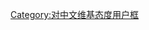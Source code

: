 {{Userbox-2
  |border-c = black
  |border-s = 1
  |id1      = <del>{{color|white|唐人<br />百科}}</del>
  |id1-c    = red
  |id1-s    = 12
  |id1-fc   = black
  |id2      = 抄你<br />大爷
  |id2-c    = red
  |id2-s    = 12
  |id2-fc   = yellow
  |info     = 该用户强烈鄙视几乎原封不动照搬中文维基百科内容的“[[唐人百科|{{color|white|唐人百科}}]]”。
  |info-c   = black
  |info-s   = 8
  |info-fc  = yellow
  |nocat    = {{{nocat|}}}
  |usercategory = 反对唐人百科抄袭维基百科的维基人
}}<noinclude>[[Category:对中文维基态度用户框]]</noinclude>